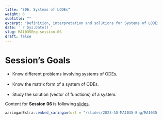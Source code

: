 ```yaml
---
title: "S06: Systems of LODEs"
weight: 6
subtitle: ""
excerpt: "Definition, interpretation and solutions for Systems of LODEs"
date: '`r Sys.Date()`'
slug: MA1035Eng-session-06
draft: false
---
```


# Session's Goals

* Know different problems involving systems of ODEs. <br/><br/>
* Know the matrix form of a system of ODEs. <br/><br/>
* Study the solution (vector of functions) of a system.

Content for **Session 06** is following [slides](/slides/2023-AD-MA1035-Eng/MA1035-sesion-06).

```r
xaringanExtra::embed_xaringan(url = "/slides/2023-AD-MA1035-Eng/MA1035-sesion-06", ratio = "4:3")
```
